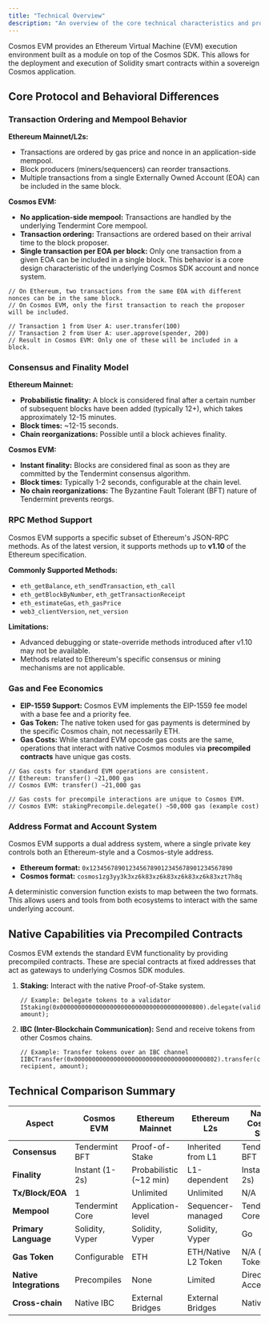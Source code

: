 ```yaml
---
title: "Technical Overview"
description: "An overview of the core technical characteristics and protocol-level behaviors of Cosmos EVM, including its differences from standard EVM implementations."
---
```


Cosmos EVM provides an Ethereum Virtual Machine (EVM) execution environment built as a module on top of the Cosmos SDK. This allows for the deployment and execution of Solidity smart contracts within a sovereign Cosmos application.

## Core Protocol and Behavioral Differences

### Transaction Ordering and Mempool Behavior

**Ethereum Mainnet/L2s:**
- Transactions are ordered by gas price and nonce in an application-side mempool.
- Block producers (miners/sequencers) can reorder transactions.
- Multiple transactions from a single Externally Owned Account (EOA) can be included in the same block.

**Cosmos EVM:**
- **No application-side mempool:** Transactions are handled by the underlying Tendermint Core mempool.
- **Transaction ordering:** Transactions are ordered based on their arrival time to the block proposer.
- **Single transaction per EOA per block:** Only one transaction from a given EOA can be included in a single block. This behavior is a core design characteristic of the underlying Cosmos SDK account and nonce system.

```solidity
// On Ethereum, two transactions from the same EOA with different nonces can be in the same block.
// On Cosmos EVM, only the first transaction to reach the proposer will be included.

// Transaction 1 from User A: user.transfer(100)
// Transaction 2 from User A: user.approve(spender, 200)
// Result in Cosmos EVM: Only one of these will be included in a block.
```

### Consensus and Finality Model

**Ethereum Mainnet:**
- **Probabilistic finality:** A block is considered final after a certain number of subsequent blocks have been added (typically 12+), which takes approximately 12-15 minutes.
- **Block times:** ~12-15 seconds.
- **Chain reorganizations:** Possible until a block achieves finality.

**Cosmos EVM:**
- **Instant finality:** Blocks are considered final as soon as they are committed by the Tendermint consensus algorithm.
- **Block times:** Typically 1-2 seconds, configurable at the chain level.
- **No chain reorganizations:** The Byzantine Fault Tolerant (BFT) nature of Tendermint prevents reorgs.

### RPC Method Support

Cosmos EVM supports a specific subset of Ethereum's JSON-RPC methods. As of the latest version, it supports methods up to **v1.10** of the Ethereum specification.

**Commonly Supported Methods:**
- `eth_getBalance`, `eth_sendTransaction`, `eth_call`
- `eth_getBlockByNumber`, `eth_getTransactionReceipt`
- `eth_estimateGas`, `eth_gasPrice`
- `web3_clientVersion`, `net_version`

**Limitations:**
- Advanced debugging or state-override methods introduced after v1.10 may not be available.
- Methods related to Ethereum's specific consensus or mining mechanisms are not applicable.

### Gas and Fee Economics

- **EIP-1559 Support:** Cosmos EVM implements the EIP-1559 fee model with a base fee and a priority fee.
- **Gas Token:** The native token used for gas payments is determined by the specific Cosmos chain, not necessarily ETH.
- **Gas Costs:** While standard EVM opcode gas costs are the same, operations that interact with native Cosmos modules via **precompiled contracts** have unique gas costs.

```solidity
// Gas costs for standard EVM operations are consistent.
// Ethereum: transfer() ~21,000 gas
// Cosmos EVM: transfer() ~21,000 gas

// Gas costs for precompile interactions are unique to Cosmos EVM.
// Cosmos EVM: stakingPrecompile.delegate() ~50,000 gas (example cost)
```

### Address Format and Account System

Cosmos EVM supports a dual address system, where a single private key controls both an Ethereum-style and a Cosmos-style address.

- **Ethereum format:** `0x1234567890123456789012345678901234567890`
- **Cosmos format:** `cosmos1zg3yy3k3xz6k83xz6k83xz6k83xz6k83xzt7h8q`

A deterministic conversion function exists to map between the two formats. This allows users and tools from both ecosystems to interact with the same underlying account.

## Native Capabilities via Precompiled Contracts

Cosmos EVM extends the standard EVM functionality by providing precompiled contracts. These are special contracts at fixed addresses that act as gateways to underlying Cosmos SDK modules.

1.  **Staking:** Interact with the native Proof-of-Stake system.
    ```solidity
    // Example: Delegate tokens to a validator
    IStaking(0x0000000000000000000000000000000000000800).delegate(validator, amount);
    ```

2.  **IBC (Inter-Blockchain Communication):** Send and receive tokens from other Cosmos chains.
    ```solidity
    // Example: Transfer tokens over an IBC channel
    IIBCTransfer(0x0000000000000000000000000000000000000802).transfer(channel, recipient, amount);
    ```

## Technical Comparison Summary

| Aspect | Cosmos EVM | Ethereum Mainnet | Ethereum L2s | Native Cosmos SDK | CosmWasm |
|---|---|---|---|---|---|
| **Consensus** | Tendermint BFT | Proof-of-Stake | Inherited from L1 | Tendermint BFT | Tendermint BFT |
| **Finality** | Instant (1-2s) | Probabilistic (~12 min) | L1-dependent | Instant (1-2s) | Instant (1-2s) |
| **Tx/Block/EOA** | 1 | Unlimited | Unlimited | N/A | N/A |
| **Mempool** | Tendermint Core | Application-level | Sequencer-managed | Tendermint Core | Tendermint Core |
| **Primary Language** | Solidity, Vyper | Solidity, Vyper | Solidity, Vyper | Go | Rust |
| **Gas Token** | Configurable | ETH | ETH/Native L2 Token | N/A (Fee Token) | N/A (Fee Token) |
| **Native Integrations** | Precompiles | None | Limited | Direct Access | Message Passing |
| **Cross-chain** | Native IBC | External Bridges | External Bridges | Native IBC | Native IBC |